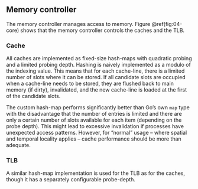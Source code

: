 ## Memory controller

The memory controller manages access to memory.
Figure \@ref(fig:04-core) shows that the memory controller controls the caches and the TLB.

### Cache

All caches are implemented as fixed-size hash-maps with quadratic probing and a limited probing depth.
Hashing is naively implemented as a modulo of the indexing value.
This means that for each cache-line, there is a limited number of slots where it can be stored.
If all candidate slots are occupied when a cache-line needs to be stored, they are flushed back to main memory (if dirty), invalidated, and the new cache-line is loaded at the first of the candidate slots.

The custom hash-map performs significantly better than Go's own `map` type with the disadvantage that the number of entries is limited and there are only a certain number of slots available for each item (depending on the probe depth).
This might lead to excessive invalidation if processes have unexpected access patterns.
However, for "normal" usage -- where spatial and temporal locality applies -- cache performance should be more than adequate.

### TLB

A similar hash-map implementation is used for the TLB as for the caches, though it has a separately configurable probe-depth.
